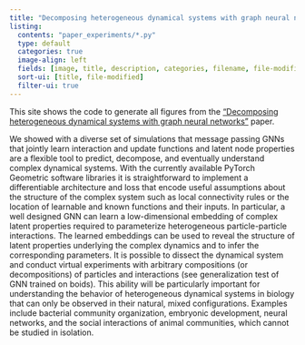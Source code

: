 ```yaml
---
title: "Decomposing heterogeneous dynamical systems with graph neural networks"
listing:
  contents: "paper_experiments/*.py"
  type: default
  categories: true
  image-align: left
  fields: [image, title, description, categories, filename, file-modified]
  sort-ui: [title, file-modified]
  filter-ui: true
---
```


This site shows the code to generate all figures from the ["Decomposing heterogeneous dynamical systems with graph neural networks"](https://arxiv.org/abs/2407.19160) paper.

We showed with a diverse set of simulations that message passing GNNs that jointly learn interaction and update functions and latent node properties are a flexible tool to predict, decompose, and eventually understand complex dynamical systems.
With the currently available PyTorch Geometric software libraries it is straightforward to implement a differentiable architecture and loss that encode useful assumptions about the structure of the complex system such as local connectivity rules or the location of learnable and known functions and their inputs.
In particular, a well designed GNN can learn a low-dimensional embedding of complex latent properties required to parameterize heterogeneous particle-particle interactions.
The learned embeddings can be used to reveal the structure of latent properties underlying the complex dynamics and to infer the corresponding parameters.
It is possible to dissect the dynamical system and conduct virtual experiments with arbitrary compositions (or decompositions) of particles and interactions (see generalization test of GNN trained on boids).
This ability will be particularly important for understanding the behavior of heterogeneous dynamical systems in biology that can only be observed in their natural, mixed configurations.
Examples include bacterial community organization, embryonic development, neural networks, and the social interactions of animal communities, which cannot be studied in isolation.

